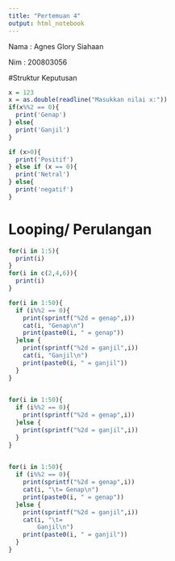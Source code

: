 ---
title: "Pertemuan 4"
output: html_notebook
---

Nama : Agnes Glory Siahaan

Nim : 200803056

#Struktur Keputusan

```{r}
x = 123
x = as.double(readline("Masukkan nilai x:"))
if(x%%2 == 0){
  print('Genap')
} else{
  print('Ganjil')
}

if (x>0){
  print('Positif')
} else if (x == 0){
  print('Netral')
} else{
  print('negatif')
}
```

# Looping/ Perulangan

```{r}
for(i in 1:5){
  print(i)
}
for(i in c(2,4,6)){
  print(i)
}
```

```{r}
for(i in 1:50){
  if (i%%2 == 0){
    print(sprintf("%2d = genap",i))
    cat(i, "Genap\n")
    print(paste0(i, " = genap"))
  }else {
    print(sprintf("%2d = ganjil",i))
    cat(i, "Ganjil\n")
    print(paste0(i, " = ganjil")) 
  }
}
 
```

```{r}
for(i in 1:50){
  if (i%%2 == 0){
    print(sprintf("%2d = genap",i))
  }else {
    print(sprintf("%2d = ganjil",i))
  }
}
 
```

```{r}
for(i in 1:50){
  if (i%%2 == 0){
    print(sprintf("%2d = genap",i))
    cat(i, "\t= Genap\n")
    print(paste0(i, " = genap"))
  }else {
    print(sprintf("%2d = ganjil",i))
    cat(i, "\t= 
        Ganjil\n")
    print(paste0(i, " = ganjil")) 
  }
}
```
